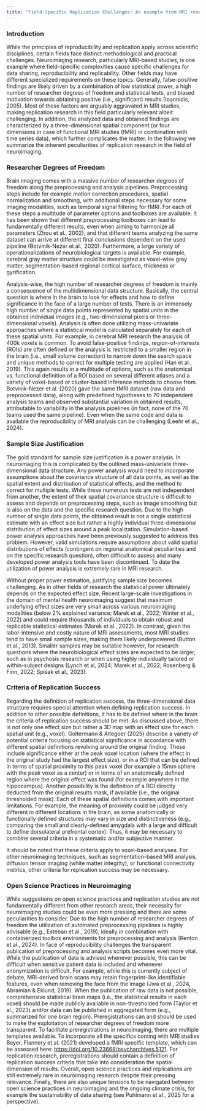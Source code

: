 ```yaml
---
title: "Field-Specific Replication Challenges: An example from MRI research"
---
```


### **Introduction** {#introduction}

While the principles of reproducibility and replication apply across scientific disciplines, certain fields face distinct methodological and practical challenges. Neuroimaging research, particularly MRI-based studies, is one example where field-specific complexities cause specific challenges for data sharing, reproducibility and replicability. Other fields may have different specialized requirements on these topics. Generally, false-positive findings are likely driven by a combination of low statistical power, a high number of researcher degrees of freedom and statistical tests, and biased motivation towards obtaining positive (i.e., significant) results (Ioannidis, 2005). Most of these factors are arguably aggravated in MRI studies, making replication research in this field particularly relevant albeit challenging. In addition, the analyzed data and obtained findings are characterized by a three-dimensional spatial component (or four dimensions in case of functional MRI studies (fMRI) in combination with time series data), which further complicates the matter. In the following we summarize the inherent peculiarities of replication research in the field of neuroimaging.

### **Researcher Degrees of Freedom** {#researcher-degrees-of-freedom}

Brain imaging comes with a massive number of researcher degrees of freedom along the preprocessing and analysis pipelines. Preprocessing steps include for example motion correction procedures, spatial normalization and smoothing, with additional steps necessary for some imaging modalities, such as temporal signal filtering for fMRI. For each of these steps a multitude of parameter options and toolboxes are available. It has been shown that different preprocessing toolboxes can lead to fundamentally different results, even when aiming to harmonize all parameters (Zhou et al., 2002), and that different teams analyzing the same dataset can arrive at different final conclusions dependent on the used pipeline (Botvinik-Nezer et al., 2020). Furthermore, a large variety of operationalizations of neurobiological targets is available. For example, cerebral gray matter structure could be investigated as voxel-wise gray matter, segmentation-based regional cortical surface, thickness or gyrification.

Analysis-wise, the high number of researcher degrees of freedom is mainly a consequence of the multidimensional data structure. Basically, the central question is where in the brain to look for effects and how to define significance in the face of a large number of tests. There is an immensely high number of single data points represented by spatial units in the obtained individual images (e.g., two-dimensional pixels or three-dimensional voxels). Analysis is often done utilizing mass-univariate approaches where a statistical model is calculated separately for each of these spatial units. For example, in cerebral MRI research the analysis of 400k voxels  is common. To avoid false-positive findings, region-of-interests (ROIs) are often defined or the analysis is restricted to a smaller region in the brain (i.e., small volume correction) to narrow down the search space and unique methods to correct for multiple testing are applied (Han et al., 2019). This again results in a multitude of options, such as the anatomical vs. functional definition of a ROI based on several different atlases and a variety of voxel-based or cluster-based inference methods to choose from. Botvinik-Nezer et al. (2020) gave the same fMRI dataset (raw data and preprocessed data), along with predefined hypotheses to 70 independent analysis teams and observed substantial variation in obtained results, attributable to variability in the analysis pipelines (in fact, none of the 70 teams used the same pipeline). Even when the same code and data is available the reproducibility of MRI analysis can be challenging (Leehr et al., 2024).

### **Sample Size Justification** {#sample-size-justification}

The gold standard for sample size justification is a power analysis. In neuroimaging this is complicated by the outlined mass-univariate three-dimensional data structure. Any power analysis would need to incorporate assumptions about the covariance structure of all data points, as well as the spatial extent and distribution of statistical effects, and the method to correct for multiple tests. While these numerous tests are not independent from another, the extent of their spatial covariance structure is difficult to assess and depends on preprocessing steps, such as image smoothing but is also on the data and the specific research question. Due to the high number of single data points, the obtained result is not a single statistical estimate with an effect size but rather a highly individual three-dimensional distribution of effect sizes around a peak localization. Simulation-based power analysis approaches have been previously suggested to address this problem. However, valid simulations require assumptions about valid spatial distributions of effects (contingent on regional anatomical peculiarities and on the specific research question), often difficult to assess and many developed power analysis tools have been discontinued. To date the utilization of power analysis is extremely rare in MRI research.

Without proper power estimation, justifying sample size becomes challenging. As in other fields of research the statistical power ultimately depends on the expected effect size. Recent large-scale investigations in the domain of mental health neuroimaging suggest that maximum underlying effect sizes are very small across various neuroimaging modalities (below 2% explained variance; Marek et al., 2022; Winter et al., 2022\) and could require thousands of individuals to obtain robust and replicable statistical estimates (Marek et al., 2022). In contrast, given the labor-intensive and costly nature of MRI assessments, most MRI studies tend to have small sample sizes, making them likely underpowered (Button et al., 2013). Smaller samples may be suitable however, for research questions where the neurobiological effect sizes are expected to be larger, such as in psychosis research or when using highly individually tailored or within-subject designs  (Lynch et al, 2024; Marek et al., 2022; Rosenberg & Finn, 2022; Spisak et al., 2023).

### **Criteria of Replication Success** {#criteria-of-replication-success}

Regarding the definition of replication success, the three-dimensional data structure requires special attention when defining replication success. In addition to other possible definitions, it has to be defined where in the brain the criteria of replication success should be met. As discussed above, there is not only one effect size but rather a 3D map with an effect size for each spatial unit (e.g., voxel). Goltermann & Altegoer (2025) describe a variety of potential criteria focusing on statistical significance in accordance with different spatial definitions revolving around the original finding. These include significance either at the peak voxel location (where the effect in the original study had the largest effect size), or in a ROI that can be defined in terms of spatial proximity to this peak voxel (for example a 15mm sphere with the peak voxel as a center) or in terms of an anatomically defined region where the original effect was found (for example anywhere in the hippocampus). Another possibility is the definition of a ROI directly deducted from the original results mask, if available (i.e., the original thresholded mask). Each of these spatial definitions comes with important limitations. For example, the meaning of proximity could be judged very different in different locations in the brain, as some anatomically or functionally defined structures may vary in size and distinctiveness (e.g., comparing the small and clearly-defined amygdala with a large and difficult to define dorsolateral prefrontal cortex). Thus, it may be necessary to combine several criteria in a systematic and/or subjective manner.

It should be noted that these criteria apply to voxel-based analyses. For other neuroimaging techniques, such as segmentation-based MRI analysis, diffusion tensor imaging (white matter integrity), or functional connectivity metrics, other criteria for replication success may be necessary.

### **Open Science Practices in Neuroimaging** {#open-science-practices-in-neuroimaging}

While suggestions on open science practices and replication studies are not fundamentally different from other research areas, their necessity for neuroimaging studies could be even more pressing and there are some peculiarities to consider. Due to the high number of researcher degrees of freedom the utilization of automated preprocessing pipelines is highly advisable (e.g., Esteban et al., 2019), ideally in combination with containerized toolbox environments for preprocessing and analysis (Renton et al., 2024). In face of reproducibility challenges the transparent publication of preprocessing and analysis scripts becomes even more vital. While the publication of data is advised whenever possible, this can be difficult when sensitive patient data is included and whenever anonymization is difficult. For example, while this is currently subject of debate, MRI-derived brain scans may retain fingerprint-like identifiable features, even when removing the face from the image (Jwa et al., 2024, Abramian & Eklund, 2019). When the publication of raw data is not possible, comprehensive statistical brain maps (i.e., the statistical results in each voxel) should be made publicly available in non-thresholded form (Taylor et al., 2023\) and/or data can be published in aggregated form (e.g., summarized for one brain region). Preregistrations can and should be used to make the exploitation of researcher degrees of freedom more transparent. To facilitate preregistrations in neuroimaging, there are multiple templates available. To incorporate all the specifics coming with MRI studies Beyer, Flannery et al. (2021) developed a fMRI specific template, which can be assessed here: [https://doi.org/10.23668/psycharchives.5121](https://doi.org/10.23668/psycharchives.5121). For replication research, preregistrations should contain a definition of replication success criteria that take into consideration the spatial dimension of results. Overall, open science practices and replications are still extremely rare in neuroimaging research despite their pressing relevance. Finally, there are also unique tensions to be navigated between open science practices in neuroimaging and the ongoing climate crisis, for example the sustainability of data sharing (see Puhlmann et al., 2025 for a perspective).

